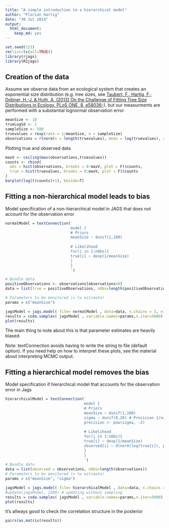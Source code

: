 ```yaml
---
title: "A simple introduction to a hierarchical model"
author: "Florian Hartig"
date: "30 Jul 2014"
output:
  html_document:
    keep_md: yes
---
```



```r
set.seed(123)
rm(list=ls(all=TRUE))
library(rjags)
library(R2jags)
```


## Creation of the data

Assume we observe data from an ecological system that creates an exponential size distribution (e.g. tree sizes, see [Taubert, F.; Hartig, F.; Dobner, H.-J. & Huth, A. (2013) On the Challenge of Fitting Tree Size Distributions in Ecology. PLoS ONE, 8, e58036-](http://www.plosone.org/article/info%3Adoi%2F10.1371%2Fjournal.pone.0058036)), but our measurments are performed with a substantial lognormal observation error

```r
meanSize <- 10
trueLogSd <- 1
sampleSize <- 500
truevalues = rexp(rate = 1/meanSize, n = sampleSize)
observations = rlnorm(n = length(truevalues), mean = log(truevalues), sd = trueLogSd)
```

Plotting true and observed data

```r
maxV <- ceiling(max(observations,truevalues))
counts <- rbind(
  obs = hist(observations, breaks = 0:maxV, plot = F)$counts,
  true = hist(truevalues, breaks = 0:maxV, plot = F)$counts
)
barplot(log(t(counts)+1), beside=T)

```


## Fitting a non-hierarchical model leads to bias


Model specification of a non-hierarchical model in JAGS that does not account for the observation error 

```r
normalModel = textConnection('
                             model {
                             # Priors
                             meanSize ~ dunif(1,100)
                             
                             # Likelihood
                             for(i in 1:nObs){
                             true[i] ~ dexp(1/meanSize)
                             }
                             }
                             ')

# Bundle data
positiveObservations <- observations[observations>0]
data = list(true = positiveObservations, nObs=length(positiveObservations))

# Parameters to be monitored (= to estimate)
params = c("meanSize")

jagsModel = jags.model( file= normalModel , data=data, n.chains = 3, n.adapt= 500)
results = coda.samples( jagsModel , variable.names=params,n.iter=5000)
plot(results)

```

The main thing to note about this is that parameter estimates are heavily biased. 

Note: textConnection avoids having to write the string to file (default option). If you need help on how to interpret these plots, see the material about interpreting MCMC output. 


## Fitting a hierarchical model removes the bias

Model specification if hierarchical model that accounts for the observation error in Jags

```r
hierarchicalModel = textConnection('
                                   model {
                                   # Priors
                                   meanSize ~ dunif(1,100)
                                   sigma ~ dunif(0,20) # Precision 1/variance JAGS and BUGS use prec instead of sd
                                   precision <- pow(sigma, -2)
                                   
                                   # Likelihood
                                   for(i in 1:nObs){
                                   true[i] ~ dexp(1/meanSize)
                                   observed[i] ~ dlnorm(log(true[i]), precision)
                                   }
                                   }
                                   ')
# Bundle data
data = list(observed = observations, nObs=length(observations))
# Parameters to be monitored (= to estimate)
params = c("meanSize", "sigma")

jagsModel = jags.model( file= hierarchicalModel , data=data, n.chains = 3, n.adapt= 500)
#update(jagsModel, 2500) # updating without sampling
results = coda.samples( jagsModel , variable.names=params,n.iter=5000)
plot(results)
```

It's allways good to check the correlation structure in the posterior

```r
pairs(as.matrix(results))
```


